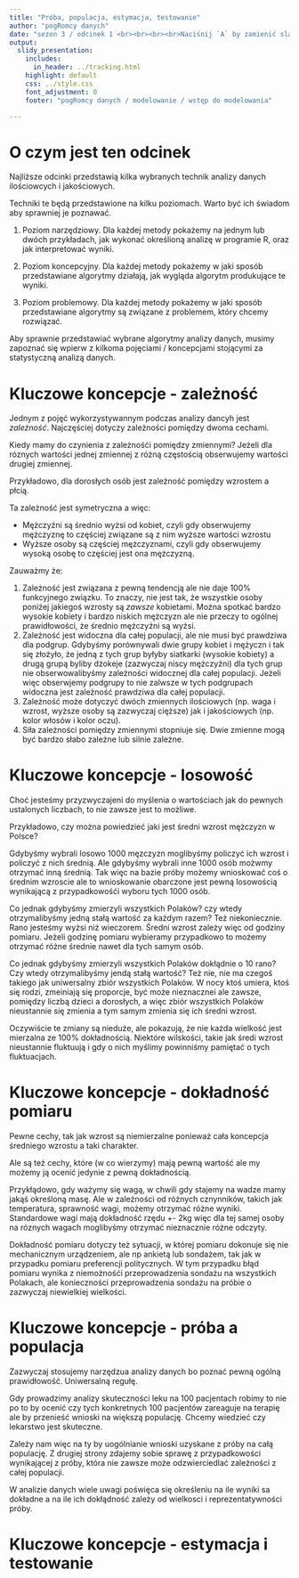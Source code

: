 ```yaml
---
title: "Próba, populacja, estymacja, testowanie"
author: "pogRomcy danych"
date: "sezon 3 / odcinek 1 <br><br><br><br>Naciśnij `A` by zamienić slajdy na ciągły tekst <br> Naciśnij `T` by wyświetlić spis treści"
output:
  slidy_presentation:
    includes:
      in_header: ../tracking.html
    highlight: default
    css: ../style.css
    font_adjustment: 0
    footer: "pogRomcy danych / modelowanie / wstęp do modelowania"

---
```


# O czym jest ten odcinek

Najliższe odcinki przedstawią kilka wybranych technik analizy danych ilościowcych i jakościowych.

Techniki te będą przedstawione na kilku poziomach. Warto być ich świadom aby sprawniej je poznawać.

1. Poziom narzędziowy. Dla każdej metody pokażemy na jednym lub dwóch przykładach, jak wykonać określioną analizę w programie R, oraz jak interpretować wyniki.

2. Poziom koncepcyjny. Dla każdej metody pokażemy w jaki sposób przedstawiane algorytmy działają, jak wygląda algorytm produkujące te wyniki.

3. Poziom problemowy. Dla każdej metody pokażemy w jaki sposób przedstawiane algorytmy są związane z problemem, który chcemy rozwiązać. 

Aby sprawnie przedstawiać wybrane algorytmy analizy danych, musimy zapoznać się wpierw z kilkoma pojęciami / koncepcjami stojącymi za statystyczną analizą danych.

# Kluczowe koncepcje - zależność

Jednym z pojęć wykorzystywannym podczas analizy dancyh jest *zależność*. 
Najczęściej dotyczy zależności pomiędzy dwoma cechami.

Kiedy mamy do czynienia z zależnośći pomiędzy zmiennymi? 
Jeżeli dla róznych wartości jednej zmiennej z różną częstością obserwujemy wartości drugiej zmiennej.

Przykładowo, dla dorosłych osób jest zależność pomiędzy wzrostem a płcią.

Ta zależność jest symetryczna a więc:

- Mężczyźni są średnio wyżsi od kobiet, czyli gdy obserwujemy mężczyznę to częściej związane są z nim wyższe wartości wzrostu
- Wyższe osoby są częściej mężczyznami, czyli gdy obserwujemy wysoką osobę to częściej jest ona mężczyzną.

Zauważmy że:

1. Zależność jest związana z pewną tendencją ale nie daje 100% funkcyjnego związku. To znaczy, nie jest tak, że wszystkie osoby poniżej jakiegoś wzrosty są *zawsze* kobietami. Można spotkać bardzo wysokie kobiety i bardzo niskich mężczyzn ale nie przeczy to ogólnej prawidłowości, że średnio mężczyźni są wyźsi.
2. Zależność jest widoczna dla całej populacji, ale nie musi być prawdziwa dla podgrup. Gdybyśmy porównywali dwie grupy kobiet i mężyczn i tak się złożyło, że jedną z tych grup byłyby siatkarki (wysokie kobiety) a drugą grupą byliby dżokeje (zazwyczaj niscy mężczyźni) dla tych grup nie obserwowalibyśmy zależności widocznej dla całej populacji. Jeżeli więc obserwjemy podgrupy to nie zalwsze w tych podgrupach widoczna jest zależność prawdziwa dla całej populacji.
3. Zależność może dotyczyć dwóch zmiennych ilościowych (np. waga i wzrost, wyższe osoby są zazwyczaj cięższe) jak i jakościowych (np. kolor włosów i kolor oczu).
4. Siła zależności pomiędzy zmiennymi stopniuje się. Dwie zmienne mogą być bardzo słabo zależne lub silnie zależne.


# Kluczowe koncepcje - losowość

Choć jesteśmy przyzwyczajeni do myślenia o wartościach jak do pewnych ustalonych liczbach, to nie zawsze jest to możliwe.

Przykładowo, czy można powiedzieć jaki jest średni wzrost mężczyzn w Polsce?

Gdybyśmy wybrali losowo 1000 męzczyzn moglibyśmy policzyć ich wzrost i policzyć z nich średnią. 
Ale gdybyśmy wybrali inne 1000 osób możwmy otrzymać inną średnią. Tak więc na bazie próby możemy wnioskować coś o średnim wzroscie ale to wnioskowanie obarczone jest pewną losowością wynikającą z przypadkowośći wyboru tych 1000 osób.

Co jednak gdybyśmy zmierzyli wszystkich Polaków? czy wtedy otrzymalibyśmy jedną stałą wartość za każdym razem? Też niekoniecznie. Rano jesteśmy wyżsi niż wieczorem. Średni wzrost zależy więc od godziny pomiaru. Jeżeli godzinę pomiaru wybieramy przypadkowo to możemy otrzymać różne średnie nawet dla tych samym osób.

Co jednak gdybyśmy zmierzyli wszystkich Polaków dokłądnie o 10 rano? Czy wtedy otrzymalibyśmy jendą stałą wartość?
Też nie, nie ma czegoś takiego jak uniwersalny zbiór wszystkich Polaków. W nocy ktoś umiera, ktoś się rodzi, zmeiniają się proporcje, być może nieznacznei ale zawsze, pomiędzy liczbą dzieci a dorosłych, a więc zbiór wszystkich Polaków nieustannie się zmienia a tym samym zmienia się ich średni wzrost.

Oczywiście te zmiany są nieduże, ale pokazują, że nie każda wielkość jest mierzalna ze 100% dokładnością. Niektóre wilskości, takie jak średi wzrost nieustannie fluktuują i gdy o nich myślimy powinniśmy pamiętać o tych fluktuacjach.


# Kluczowe koncepcje - dokładność pomiaru

Pewne cechy, tak jak wzrost są niemierzalne ponieważ cała koncepcja średniego wzrostu a taki charakter.

Ale są też cechy, które (w co wierzymy) mają pewną wartość ale my możemy ją ocenić jedynie z pewną dokładnością.

Przykłądowo, gdy ważymy się wagą, w chwili gdy stajemy na wadze mamy jakąś określoną masę. Ale w zależności od różnych cznynników, takich jak temperatura, sprawność wagi, możemy otrzymać różne wyniki. Standardowe wagi mają dokładność rzędu +- 2kg więc dla tej samej osoby na róznych wagach moglibyśmy otrzymać nieznacznie różne odczyty.

Dokładność pomiaru dotyczy też sytuacji, w której pomiaru dokonuje się nie mechanicznym urządzeniem, ale np ankietą lub sondażem, tak jak w przypadku pomiaru preferencji politycznych. W tym przypadku błąd pomiaru wynika z niemożnośći przeprowadzenia sondażu na wszystkich Polakach, ale konieczności przeprowadzenia sondażu na próbie o zazwyczaj niewielkiej wielkości.


# Kluczowe koncepcje - próba a populacja

Zazwyczaj stosujemy narzędzua analizy danych bo poznać pewną ogólną prawidłowość. Uniwersalną regułę.

Gdy prowadzimy analizy skuteczności leku na 100 pacjentach robimy to nie po to by ocenić czy tych konkretnych 100 pacjentów zareaguje na terapię ale by przenieść wnioski na większą populację. Chcemy wiedzieć czy lekarstwo jest skuteczne.

Zależy nam więc na ty by uogólnianie wnioski uzyskane z próby na całą populację. Z drugiej strony zdajemy sobie sprawę z przypadkowości wynikającej z próby, która nie zawsze może odzwierciedlać zależności z całej populacji.

W analizie danych wiele uwagi poświęca się określeniu na ile wyniki sa dokładne a na ile ich dokłądność zależy od wielkosci i reprezentatywności próby.


# Kluczowe koncepcje - estymacja i testowanie



